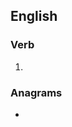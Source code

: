 ==English==

===Verb===
{{head|en|verb form}}

# {{present participle of|sterilize|lang=en|nocat=1}}

===Anagrams===
* {{anagrams|en|a=egiiilnrstz|Listerizing}}